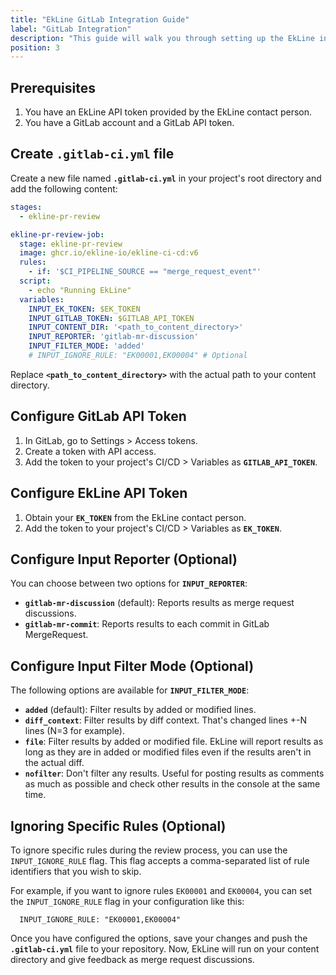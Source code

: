 ```yaml
---
title: "EkLine GitLab Integration Guide"
label: "GitLab Integration"
description: "This guide will walk you through setting up the EkLine integration with GitLab."
position: 3
---
```


## Prerequisites

1. You have an EkLine API token provided by the EkLine contact person.
2. You have a GitLab account and a GitLab API token.

## Create `.gitlab-ci.yml` file

Create a new file named **`.gitlab-ci.yml`** in your project's root directory and add the following content:

```yaml
stages:
  - ekline-pr-review

ekline-pr-review-job:
  stage: ekline-pr-review
  image: ghcr.io/ekline-io/ekline-ci-cd:v6
  rules:
    - if: '$CI_PIPELINE_SOURCE == "merge_request_event"'
  script:
    - echo "Running EkLine"
  variables:
    INPUT_EK_TOKEN: $EK_TOKEN
    INPUT_GITLAB_TOKEN: $GITLAB_API_TOKEN
    INPUT_CONTENT_DIR: '<path_to_content_directory>'
    INPUT_REPORTER: 'gitlab-mr-discussion'
    INPUT_FILTER_MODE: 'added'
    # INPUT_IGNORE_RULE: "EK00001,EK00004" # Optional
```

Replace **`<path_to_content_directory>`** with the actual path to your content directory.

## Configure GitLab API Token

1. In GitLab, go to Settings > Access tokens.
2. Create a token with API access.
3. Add the token to your project's CI/CD > Variables as **`GITLAB_API_TOKEN`**.

## Configure EkLine API Token

1. Obtain your **`EK_TOKEN`** from the EkLine contact person.
2. Add the token to your project's CI/CD > Variables as **`EK_TOKEN`**.

## Configure Input Reporter (Optional)

You can choose between two options for **`INPUT_REPORTER`**:

- **`gitlab-mr-discussion`** (default): Reports results as merge request discussions.
- **`gitlab-mr-commit`**: Reports results to each commit in GitLab MergeRequest.

## Configure Input Filter Mode (Optional)

The following options are available for **`INPUT_FILTER_MODE`**:

- **`added`** (default): Filter results by added or modified lines.
- **`diff_context`**: Filter results by diff context. That's changed lines +-N lines (N=3 for example).
- **`file`**: Filter results by added or modified file. EkLine will report results as long as they are in added or modified files even if the results aren't in the actual diff.
- **`nofilter`**: Don't filter any results. Useful for posting results as comments as much as possible and check other results in the console at the same time.

## Ignoring Specific Rules (Optional)

To ignore specific rules during the review process, you can use the `INPUT_IGNORE_RULE` flag. This flag accepts a comma-separated list of rule identifiers that you wish to skip.

For example, if you want to ignore rules `EK00001` and `EK00004`, you can set the `INPUT_IGNORE_RULE` flag in your configuration like this:

```
  INPUT_IGNORE_RULE: "EK00001,EK00004"
```

Once you have configured the options, save your changes and push the **`.gitlab-ci.yml`** file to your repository. Now, EkLine will run on your content directory and give feedback as merge request discussions.
